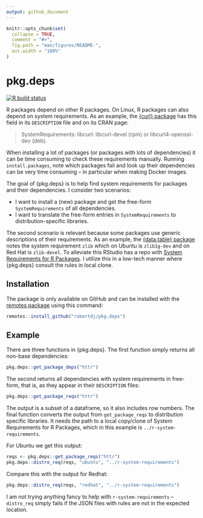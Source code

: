 ```yaml
---
output: github_document
---
```


<!-- README.md is generated from README.Rmd. Please edit that file -->

```r
knitr::opts_chunk$set(
  collapse = TRUE,
  comment = "#>",
  fig.path = "man/figures/README-",
  out.width = "100%"
)
```

pkg.deps
========

<!-- badges: start -->
[![R build status](https://github.com/robertdj/pkg.deps/workflows/R-CMD-check/badge.svg)](https://github.com/robertdj/pkg.deps/actions)
<!-- badges: end -->

R packages depend on other R packages.
On Linux, R packages can also depend on system requirements.
As an example, the [{curl} package](https://cran.r-project.org/package=curl) has this field in its `DESCRIPTION` file and on its CRAN page:

> SystemRequirements: libcurl: libcurl-devel (rpm) or libcurl4-openssl-dev (deb).

When installing a lot of packages (or packages with lots of dependencies) it can be time consuming to check these requirements manually.
Running `install.packages`, note which packages fail and look up their dependencies can be very time consuming -- in particular when making Docker images.

The goal of {pkg.deps} is to help find system requirements for packages and their dependencies.
I consider two scenarios:

- I want to install a (new) package and get the free-form `SystemRequirements` of all dependencies.
- I want to translate the free-form entries in `SystemRequirements` to distribution-specific libraries.

The second scenario is relevant because some packages use generic descriptions of their requirements. 
As an example, the [{data.table} package](https://cran.r-project.org/package=data.table) notes the system requirement `zlib` which on Ubuntu is `zlib1g-dev` and on Red Hat is `zlib-devel`.
To alleviate this RStudio has a repo with [System Requirements for R Packages](https://github.com/rstudio/r-system-requirements).
I utilize this in a low-tech manner where {pkg.deps} consult the rules in local clone.


## Installation

The package is only available on GitHub and can be installed with the [remotes package](https://remotes.r-lib.org) using this command:

``` r
remotes::install_github("robertdj/pkg.deps")
```

## Example

There are three functions in {pkg.deps}.
The first function simply returns all non-base dependencies:

```r
pkg.deps::get_package_deps("httr")
```

The second returns all dependencies with system requirements in free-form, that is, as they appear in their `DESCRIPTION` files:

```r
pkg.deps::get_package_reqs("httr")
```

The output is a subset of a dataframe, so it also includes row numbers.
The final function converts the output from `get_package_reqs` to distribution specific libraries.
It needs the path to a local copy/clone of System Requirements for R Packages, which in this example is `../r-system-requirements`.

For Ubuntu we get this output:

```r
reqs <- pkg.deps::get_package_reqs("httr")
pkg.deps::distro_req(reqs, "ubuntu", "../r-system-requirements")
```

Compare this with the output for Redhat:

```r
pkg.deps::distro_req(reqs, "redhat", "../r-system-requirements")
```

I am not trying anything fancy to help with `r-system-requirements` -- `distro_req` simply fails if the JSON files with rules are not in the expected location.
